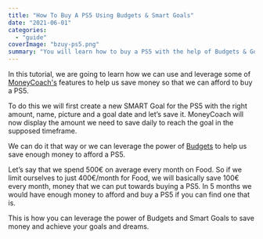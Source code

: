 ```yaml
---
title: "How To Buy A PS5 Using Budgets & Smart Goals"
date: "2021-06-01"
categories: 
  - "guide"
coverImage: "bzuy-ps5.png"
summary: "You will learn how to buy a PS5 with the help of Budgets & Goals."
---
```


In this tutorial, we are going to learn how we can use and leverage some of [MoneyCoach's](https://apps.apple.com/app/apple-store/id989642198) features to help us save money so that we can afford to buy a PS5. 

To do this we will first create a new SMART Goal for the PS5 with the right amount, name, picture and a goal date and let’s save it. MoneyCoach will now display the amount we need to save daily to reach the goal in the supposed timeframe.

We can do it that way or we can leverage the power of [Budgets](/blog/five-clever-ways-to-save-money-this-valentines-day/) to help us save enough money to afford a PS5.

Let’s say that we spend 500€ on average every month on Food. So if we limit ourselves to just 400€/month for Food, we will basically save 100€ every month, money that we can put towards buying a PS5. In 5 months we would have enough money to afford and buy a PS5 if you can find one that is.

This is how you can leverage the power of Budgets and Smart Goals to save money and achieve your goals and dreams.

<YouTube url="https://youtu.be/wrAvVb2v6tQ" />
